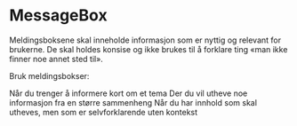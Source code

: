 
<Meta of={MessageBoxStories} />

# MessageBox

Meldingsboksene skal inneholde informasjon som er nyttig og relevant for brukerne. De skal holdes konsise og ikke brukes til å forklare ting «man ikke finner noe annet sted til».

Bruk meldingsbokser:

<CheckList>
    <CheckListItem>Når du trenger å informere kort om et tema</CheckListItem>
    <CheckListItem>Der du vil utheve noe informasjon fra en større sammenheng</CheckListItem>
    <CheckListItem>Når du har innhold som skal utheves, men som er selvforklarende uten kontekst</CheckListItem>
</CheckList>

<Canvas of={MessageBoxStories.Standard} />
<Controls of={MessageBoxStories.Standard} />
